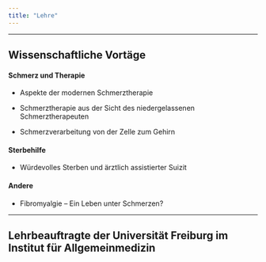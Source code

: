 ```yaml
---
title: "Lehre"
---
```


------------------------------------------------------------------------

## Wissenschaftliche Vortäge

#### Schmerz und Therapie
- Aspekte der modernen Schmerztherapie

- Schmerztherapie aus der Sicht des niedergelassenen Schmerztherapeuten

- Schmerzverarbeitung von der Zelle zum Gehirn

#### Sterbehilfe

- Würdevolles Sterben und ärztlich assistierter Suizit

#### Andere

- Fibromyalgie – Ein Leben unter Schmerzen? 


------------------------------------------------------------------------

## Lehrbeauftragte der Universität Freiburg im Institut für Allgemeinmedizin





